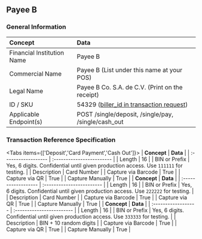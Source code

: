 
## Payee B

### General Information

| **Concept**                | **Data**                                                                                  |
| :------------------------- | :---------------------------------------------------------------------------------------- |
| Financial Institution Name | Payee B                                                                                   |
| Commercial Name            | Payee B (List under this name at your POS)                                                |
| Legal Name                 | Payee B Co. S.A. de C.V. (Print on the receipt)                                           |
| ID / SKU                   | 54329 ([biller_id in transaction request](/API-reference/endpoints#create-a-transaction)) |
| Applicable Endpoint(s)    | POST /single/deposit, /single/pay, /single/cash_out                                                                      |

### Transaction Reference Specification

<Tabs items={['Deposit','Card Payment','Cash Out']}>
  <Tab>
  | **Concept**         | **Data**                  |
| :------------------ | :------------------------ |
| Length              | 16                        |
| BIN or Prefix       | Yes, 6 digits. Confidential until given production access. Use `111111` for testing.                      |
| Description         | Card Number |
| Capture via Barcode | True                      |
| Capture via QR      | True                      |
| Capture Manually    | True                      |
  </Tab>
  <Tab>
  | **Concept**         | **Data**                  |
| :------------------ | :------------------------ |
| Length              | 16                        |
| BIN or Prefix       | Yes, 6 digits. Confidential until given production access. Use `222222` for testing.                        |
| Description         | Card Number |
| Capture via Barcode | True                      |
| Capture via QR      | True                      |
| Capture Manually    | True                      |
  </Tab>
  <Tab>
  | **Concept**         | **Data**                  |
| :------------------ | :------------------------ |
| Length              | 16                        |
| BIN or Prefix       | Yes, 6 digits. Confidential until given production access. Use `333333` for testing.                         |
| Description         | BIN + 10 random digits |
| Capture via Barcode | True                      |
| Capture via QR      | True                      |
| Capture Manually    | True                      |
  </Tab>
</Tabs>